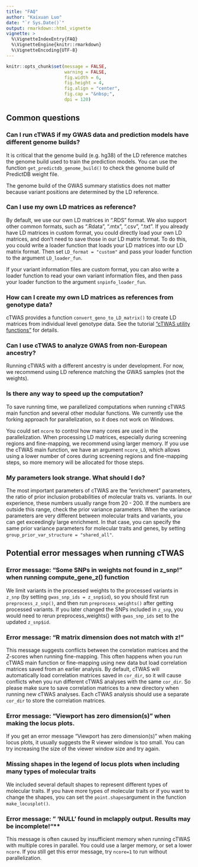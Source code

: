```yaml
---
title: "FAQ"
author: "Kaixuan Luo"
date: "`r Sys.Date()`"
output: rmarkdown::html_vignette
vignette: >
  %\VignetteIndexEntry{FAQ}
  %\VignetteEngine{knitr::rmarkdown}
  %\VignetteEncoding{UTF-8}
---
```



```r
knitr::opts_chunk$set(message = FALSE,
                      warning = FALSE,
                      fig.width = 6,
                      fig.height = 4,
                      fig.align = "center",
                      fig.cap = "&nbsp;",
                      dpi = 120)
```


## Common questions

###  Can I run cTWAS if my GWAS data and prediction models have different genome builds?

It is critical that the genome build (e.g. hg38) of the LD reference matches the genome build used to train the prediction models.  You can use the function `get_predictdb_genome_build()` to check the genome build of PredictDB weight file.

The genome build of the GWAS summary statistics does not matter because variant positions are determined by the LD reference.

### Can I use my own LD matrices as reference?

By default, we use our own LD matrices in ".RDS" format. We also support other common formats, such as ".Rdata", ".mtx", ".csv", ".txt". If you already have LD matrices in custom format, you could directly load your own LD matrices, and don't need to save those in our LD matrix format. To do this, you could write a loader function that loads your LD matrices into our LD matrix format. Then set `LD_format = "custom"` and pass your loader function to the argument `LD_loader_fun`. 

If your variant information files are custom format, you can also write a loader function to read your own variant information files, and then pass your loader function to the argument `snpinfo_loader_fun`. 

### How can I create my own LD matrices as references from genotype data?

cTWAS provides a function `convert_geno_to_LD_matrix()` to create LD matrices from  individual level genotype data. See the tutorial ["cTWAS utility functions"][utility_functions_tutorial] for details.

### Can I use cTWAS to analyze GWAS from non-European ancestry?

Running cTWAS with a different ancestry is under development. For now, we recommend using LD reference matching the GWAS samples (not the weights). 

### Is there any way to speed up the computation?

To save running time, we parallelized computations when running cTWAS main function and several other modular functions. We currently use the forking approach for parallelization, so it does not work on Windows. 

You could set `ncore` to control how many cores are used in the parallelization.  When processing LD matrices, especially during screening regions and fine-mapping, we recommend using larger memory. If you use the cTWAS main function, we have an argument `ncore_LD`, which allows using a lower number of cores during screening regions and fine-mapping steps, so more memory will be allocated for those steps. 

### My parameters look strange. What should I do? 

The most important parameters of cTWAS are the “enrichment” parameters, the ratio of prior inclusion probabilities of molecular traits vs. variants. In our experience, these numbers usually range from 20 - 200. If the numbers are outside this range, check the prior variance parameters. When the variance parameters are very different between molecular traits and variants, you can get exceedingly large enrichment. In that case, you can specify the same prior variance parameters for molecular traits and genes, by setting `group_prior_var_structure = "shared_all"`. 

## Potential error messages when running cTWAS

### Error message: "Some SNPs in weights not found in z_snp!" when running compute_gene_z() function

We limit variants in the processed weights to the processed variants in `z_snp` (by setting `gwas_snp_ids = z_snp$id`), so you should first run `preprocess_z_snp()`, and then run `preprocess_weights()` after getting processed variants.  If you later changed the SNPs included in `z_snp`, you would need to rerun preprocess_weights() with `gwas_snp_ids` set to the updated `z_snp$id`.

### Error message: “R matrix dimension does not match with z!"
   
This message suggests conflicts between the correlation matrices and the Z-scores when running fine-mapping. This often happens when you run cTWAS main function or fine-mapping using new data but load correlation matrices saved from an earlier analysis. By default, cTWAS will automatically load correlation matrices saved in `cor_dir`, so it will cause conflicts when you run different cTWAS analyses with the same `cor_dir`. So please make sure to save correlation matrices to a new directory when running new cTWAS analyses. Each cTWAS analysis should use a separate `cor_dir` to store the correlation matrices. 

### Error message: "Viewport has zero dimension(s)" when making the locus plots.

If you get an error message "Viewport has zero dimension(s)" when making locus plots, it usually suggests the R viewer window is too small. You can try increasing the size of the viewer window size and try again. 

### Missing shapes in the legend of locus plots when including many types of molecular traits

We included several default shapes to represent different types of molecular traits. If you have more types of molecular traits or if you want to change the shapes, you can set the `point.shapes`argument in the function `make_locusplot()`. 

### Error message: " 'NULL' found in mclapply output. Results may be incomplete!"**

This message is often caused by insufficient memory when running cTWAS with multiple cores in parallel. You could use a larger memory, or set a lower `ncore`. If you still get this error message, try `ncore=1` to run without parallelization. 


[minimal_tutorial]: https://xinhe-lab.github.io/multigroup_ctwas/articles/minimal_tutorial.html
[preparing_input_data_tutorial]: https://xinhe-lab.github.io/multigroup_ctwas/articles/preparing_input_data.html
[running_ctwas_analysis_tutorial]: https://xinhe-lab.github.io/multigroup_ctwas/articles/running_ctwas_analysis.html
[summarizing_results_tutorial]: https://xinhe-lab.github.io/multigroup_ctwas/articles/summarizing_results.html
[postprocessing_tutorial]: https://xinhe-lab.github.io/multigroup_ctwas/articles/postprocessing.html
[utility_functions_tutorial]:https://xinhe-lab.github.io/multigroup_ctwas/articles/utility_functions.html


